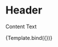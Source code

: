 

<Meta
  title="Components/UI/SplashError"
  component={SplashError}
/>

# Header
Content Text

<Canvas sourceState="shown" withSource="open">
  <Story name="Example">
    {Template.bind({})}
  </Story>
</Canvas>

<ArgsTable story="Example"/>

